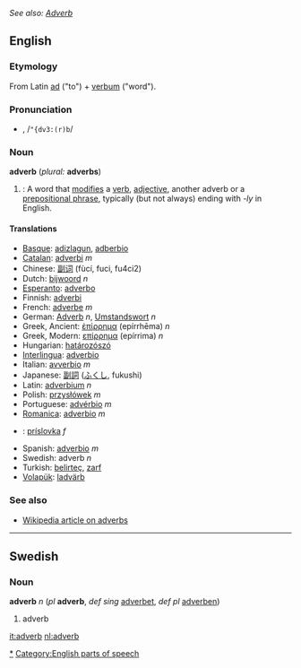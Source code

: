 ''See also: [[Adverb]]''
==English==
===Etymology===
From Latin [[ad]] ("to") + [[verbum]] ("word").

===Pronunciation===
*{{IPA|/ˈædvɜː(r)b/}}, /<tt>"{dv3:(r)b</tt>/

===Noun===
'''adverb''' (''plural:'' '''adverbs''')

#{{grammar}}: A word that [[modify|modifies]] a [[verb]], [[adjective]], another adverb or a [[prepositional phrase]], typically (but not always) ending with ''-ly'' in English.

====Translations====
*[[Basque]]: [[adizlagun]], [[adberbio]]
*[[Catalan]]: [[adverbi]] ''m''
*Chinese: [[副词]] (fùcí, fuci, fu4ci2)
*Dutch: [[bijwoord]] ''n''
*[[Esperanto]]: [[adverbo]]
*Finnish: [[adverbi]]
*French: [[adverbe]] ''m''
*German: [[Adverb]] ''n'', [[Umstandswort]] ''n''
*Greek, Ancient: [[ἐπίρρημα]] (epírrhēma) ''n''
*Greek, Modern: [[επίρρημα]] (epírrima) ''n''
*Hungarian: [[határozószó]]
*[[Interlingua]]: [[adverbio]]
*Italian: [[avverbio]] ''m''
*Japanese: [[副詞]] ([[ふくし]], fukushi)
*Latin: [[adverbium]] ''n''
*Polish: [[przysłówek]] ''m''
*Portuguese:  [[advérbio]] ''m''
*[[Romanica]]: [[adverbio]] ''m''
*{{sk}}: [[príslovka#Slovak|príslovka]] ''f''
*Spanish: [[adverbio]] ''m''
*Swedish: adverb ''n''
*Turkish: [[belirteç]], [[zarf]]
*[[Volapük]]: [[ladvärb]]

===See also===
*[[w:Adverb|Wikipedia article on adverbs]]

[[Category:English adverbs|*]]
[[Category:English parts of speech]]

----
==Swedish==
===Noun===
'''adverb''' ''n'' (''pl'' '''adverb''', ''def sing'' [[adverbet]], ''def pl'' [[adverben]])

#adverb

[[it:adverb]]
[[nl:adverb]]